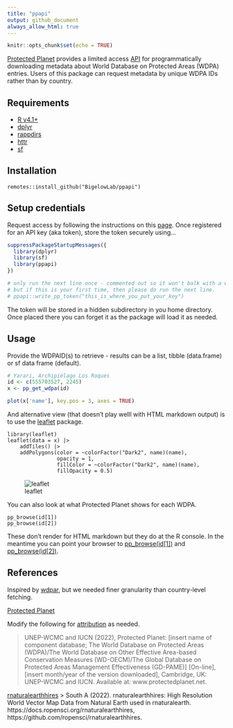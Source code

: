 ```yaml
---
title: "ppapi"
output: github_document
always_allow_html: true
---
```


```r
knitr::opts_chunk$set(echo = TRUE)
```

[Protected Planet](https://www.protectedplanet.net/en) provides a limited access [API](https://api.protectedplanet.net/) for programmatically downloading metadata about World Database on Protected Areas (WDPA) entries. Users of this package can request metadata by unique WDPA IDs rather than by country.

## Requirements

  + [R v4.1+](https://www.r-project.org/)
  + [dplyr](https://CRAN.R-project.org/package=dplyr)
  + [rappdirs](https://CRAN.R-project.org/package=rappsdir)
  + [httr](https://CRAN.R-project.org/package=httr)
  + [sf](https://CRAN.R-project.org/package=sf)

## Installation

```
remotes::install_github("BigelowLab/ppapi")
```

## Setup credentials

Request access by following the instructions on this [page](https://api.protectedplanet.net/request).  Once registered for an API key (aka token), store the token securely using...

```r
suppressPackageStartupMessages({
  library(dplyr)
  library(sf)
  library(ppapi)
})

# only run the next line once - commented out so it won't balk with a warning
# but if this is your first time, then please do run the next line.
# ppapi::write_pp_token("this_is_where_you_put_your_key")
```

The token will be stored in a hidden subdirectory in you home directory.  Once placed there you can forget it as the package will load it as needed.

## Usage

Provide the WDPAID(s) to retrieve - results can be a list, tibble (data.frame) or sf data frame (default).

```r
# Yarari, Archipiélago Los Roques
id <- c(555703527, 2245)
x <- pp_get_wdpa(id)

plot(x['name'], key.pos = 3, axes = TRUE)
```

And alternative view (that doesn't play welll with HTML markdown output) is to use the [leaflet](https://CRAN.R-project.org/package=sf) package.

```
library(leaflet)
leaflet(data = x) |>
    addTiles() |>
    addPolygons(color = ~colorFactor("Dark2", name)(name),
                opacity = 1, 
                fillColor = ~colorFactor("Dark2", name)(name),
                fillOpacity = 0.5)
```
![leaflet](inst/images/leaflet.png)

You can also look at what Protected Planet shows for each WDPA.

```
pp_browse(id[1])
pp_browse(id[2])
```

These don't render for HTML markdown but they do at the R console. In the meantime you can point your browser to [pp_browse(id[1])](https://www.protectedplanet.net/555703527) and [pp_browse(id[2])](https://www.protectedplanet.net/2245).

## References

Inspired by [wdpar](https://CRAN.R-project.org/package=wdpar), but we needed finer granularity than country-level fetching.

[Protected Planet](https://api.protectedplanet.net/)

Modify the following for [attribution](https://www.protectedplanet.net/en/legal) as needed. 

> UNEP-WCMC and IUCN (2022), Protected Planet: [insert name of component database; The World Database on Protected Areas (WDPA)/The World Database on Other Effective Area-based Conservation Measures (WD-OECM)/The Global Database on Protected Areas Management Effectiveness (GD-PAME)] [On-line], [insert month/year of the version downloaded], Cambridge, UK: UNEP-WCMC and IUCN. Available at: www.protectedplanet.net.

[rnaturalearthhires](https://docs.ropensci.org/rnaturalearthhires/)
> South A (2022). rnaturalearthhires: High Resolution World Vector Map Data from Natural Earth used in rnaturalearth. https://docs.ropensci.org/rnaturalearthhires, https://github.com/ropensci/rnaturalearthhires. 